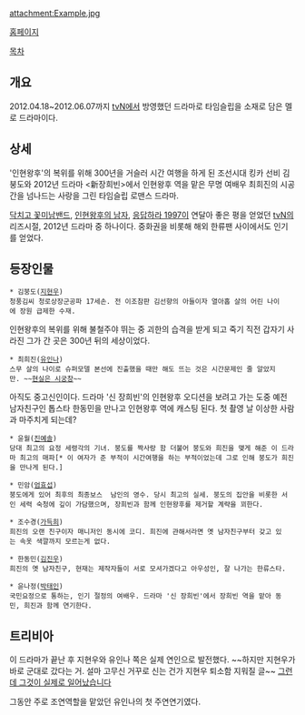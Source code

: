 attachment:Example.jpg



[http://program.interest.me/tvn/queenandi/공식 홈페이지]

[[목차]]


== 개요 ==
2012.04.18~2012.06.07까지 [[tvN]]에서 방영했던 드라마로  타임슬립을 소재로 담은 멜로 드라마이다.


== 상세 ==

'인현왕후'의 복위를 위해 300년을 거슬러 시간 여행을 하게 된 조선시대 킹카 선비 김붕도와 2012년 드라마 <新장희빈>에서 인현왕후 역을 맡은 무명 여배우 최희진의 시공간을 넘나드는 사랑을 그린 타임슬립 로맨스 드라마. 

[[닥치고 꽃미남밴드]], [[인현왕후의 남자]], [[응답하라 1997]]이 연달아 좋은 평을 얻었던 [[tvN]]의 리즈시절, 2012년 드라마 중 하나이다. 중화권을 비롯해 해외 한류팬 사이에서도 인기를 얻었다.

== 등장인물 ==

 * 김붕도([[지현우]])
 청풍김씨 청로상장군공파 17세손. 전 이조참판 김선향의 아들이자 열아홉 살의 어린 나이에 장원 급제한 수재. 
인현왕후의 복위를 위해 불철주야 뛰는 중 괴한의 습격을 받게 되고 죽기 직전 갑자기 사라진 그가 간 곳은 300년 뒤의 세상이었다.

 * 최희진([[유인나]])
 스무 살의 나이로 슈퍼모델 본선에 진출했을 때만 해도 뜨는 것은 시간문제인 줄 알았지만. ~~[[현실은 시궁창]]~~
아직도 중고신인이다. 드라마 '신 장희빈'의 인현왕후 오디션을 보려고 가는 도중 예전 남자친구인 톱스타 한동민을 만나고 인현왕후 역에 캐스팅 된다. 첫 촬영 날 이상한 사람과 마주치게 되는데?

 * 윤월([[진예솔]])
 당대 최고의 요정 세령각의 기녀. 붕도를 짝사랑 함 더불어 붕도와 희진을 맺게 해준 이 드라마 최고의 매파[* 이 여자가 준 부적이 시간여행을 하는 부적이었는데 그로 인해 붕도가 희진을 만나게 된다.]

 * 민암([[엄효섭]])
 붕도에게 있어 최후의 최종보스  남인의 영수. 당시 최고의 실세. 붕도의 집안을 비롯한 서인 세력 숙청에 깊이 가담했으며, 장희빈과 함께 인현왕후를 제거할 계략을 꾀한다.

 * 조수경([[가득희]])
 희진의 오랜 친구이자 매니저인 동시에 코디. 희진에 관해서라면 옛 남자친구부터 갖고 있는 속옷 색깔까지 모르는게 없다.

 * 한동민([[김진우]])
 희진의 옛 남자친구, 현재는 제작자들이 서로 모셔가겠다고 아우성인, 잘 나가는 한류스타.  

 * 윤나정([[박태인]])
 국민요정으로 통하는, 인기 절정의 여배우. 드라마 '신 장희빈'에서 장희빈 역을 맡아 동민, 희진과 함께 연기한다. 


== 트리비아 ==
이 드라마가 끝난 후 지현우와 유인나 쪽은 실제 연인으로 발전했다. 
~~하지만 지현우가 바로 군대로 갔다는 거. 설마 고무신 거꾸로 신는 건가 지현우 퇴소함 지워질 글~~ [[그런데 그것이 실제로 일어났습니다]]

그동안 주로 조연역할을 맡았던 유인나의 첫 주연연기였다. 



